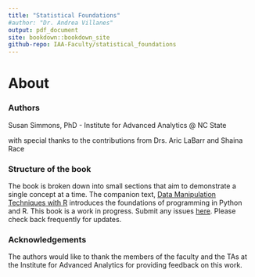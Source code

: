 ```yaml
--- 
title: "Statistical Foundations"
#author: "Dr. Andrea Villanes"
output: pdf_document
site: bookdown::bookdown_site
github-repo: IAA-Faculty/statistical_foundations
---
```


# About {-}

### Authors {-}


Susan Simmons, PhD - Institute for Advanced Analytics @ NC State\

with special thanks to the contributions from Drs. Aric LaBarr and Shaina Race

### Structure of the book {-}

The book is broken down into small sections that aim to demonstrate a single concept at a time. The companion text, [Data Manipulation Techniques with R](https://andreavillanes.github.io/R_Data_Manipulation_Techniques/) introduces the foundations of programming in Python and R. This book is a work in progress. Submit any issues  [here](https://https://github.com/IAA-Faculty/statistical_foundations/issues). Please check back frequently for updates. 


### Acknowledgements {.unnumbered}

The authors would like to thank the members of the faculty and the TAs at the Institute for Advanced Analytics for providing feedback on this work.
